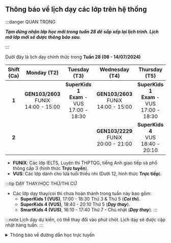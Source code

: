 ## Thông báo về lịch dạy các lớp trên hệ thống

:::danger QUAN TRỌNG

**_Tạm dừng nhận lớp học mới trong tuần 28 để sắp xếp lại lịch trình. Lịch mở lớp mới sẽ được thông báo sau._**

:::

Dưới đây là lịch dạy chính thức trong **Tuần 28 (08 - 14/07/2024)**

| **Shift (Ca)** |               **Monday (T2)**                |                   **Tuesday (T3)**                    |             **Wednesday (T4)**               |                  **Thursday (T5)**                    |               **Friday (T6)**                |             **Saturday (T7)**              |              **Sunday (CN)**               |
|:--------------:|:--------------------------------------------:|:-----------------------------------------------------:|:--------------------------------------------:|:-----------------------------------------------------:|:--------------------------------------------:|:------------------------------------------:|:------------------------------------------:|
|      **1**     | **GEN103/2603** <br/>FUNiX<br/>14:00 - 15:00 | **SuperKids 1** <br/>**Exam** - VUS<br/>17:00 - 18:30 | **GEN103/2603** <br/>FUNiX<br/>14:00 - 15:00 | **SuperKids 1** <br/>**Exam** - VUS<br/>17:00 - 18:30 | **GEN103/2603** <br/>FUNiX<br/>14:00 - 15:00 | **SuperKids 1** <br/>VUS<br/>07:45 - 09:15 | **SuperKids 1** <br/>VUS<br/>07:45 - 09:15 |
|      **2**     |                                              |                                                       | **GEN103/2229** <br/>FUNiX<br/>20:00 - 21:00 |       **SuperKids 4** <br/>VUS<br/>18:40 - 20:10      | **GEN103/2229** <br/>FUNiX<br/>20:00 - 21:00 | **SmartKids 4** <br/>VUS<br/>16:10 - 17:40 | **SmartKids 4** <br/>VUS<br/>16:10 - 17:40 |

- **FUNIX**: Các lớp IELTS, Luyện thi THPTQG, tiếng Anh giao tiếp và phổ thông cấp 3 (hình thức **Trực tuyến**).
- **VUS**: Các lớp dành cho lứa tuổi thiếu nhi (Dưới 12, hình thức **Trực tiếp**).

:::tip DẠY THAY/HỌC THỬ/THI CỬ

- Các lớp dạy thay/coi thi chưa hoàn thành trong tuần này bao gồm:
    - **SuperKids 1 (VUS)**, 17:00 - 18:30 Thứ 3 & Thứ 5 (**_Coi thi_**).
    - **SuperKids 4 (VUS)**, 18:40 - 20:10 Thứ 5 (**_Dạy thay_**). 
    - **SmartKids 4 (VUS)**, 16:10 - 17:40 Thứ 7 - Chủ nhật (**_Dạy thay_**).
:::

:::note
Lịch dạy dự kiến, có thể thay đổi vào phút chót. Lịch dạy sẽ được cập nhật hàng tuần.
:::

<details>
<summary>Thông báo về đường dẫn học trực tuyến</summary>
<div>

**_Việc học trực tuyến sẽ được thực hiện qua hạ tầng online. Đường dẫn sẽ được cung cấp trong quá trình học. Người học
cũng có thể theo dõi các video bài giảng qua YouTube ở hai đường dẫn phía dưới._**

**_Trân trọng cảm ơn._**

</div>
</details>
